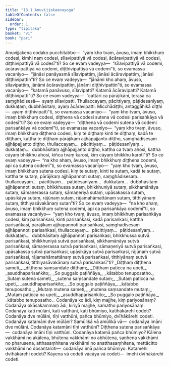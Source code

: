 ```yaml
---
title: "13.1 Anuvijjakaanuyoga"
tableOfContents: false
sidebar:
  order: 1
type: "tipitaka"
basket: "vi"
book: "pari"
---
```



<DynamicBreadcrumb />

<Division number="360" book="pari" e="ch" v="5" p="281">

<Paragraph number="1792" book="pari">
Anuvijjakena codako pucchitabbo—  “yaṃ kho tvaṃ, āvuso, imaṃ bhikkhuṃ codesi, kimhi naṃ codesi, sīlavipattiyā vā codesi, ācāravipattiyā vā codesi, diṭṭhivipattiyā vā codesī”ti? So ce evaṃ vadeyya—  “sīlavipattiyā vā codemi, ācāravipattiyā vā codemi, diṭṭhivipattiyā vā codemī”ti, so evamassa vacanīyo—  “jānāsi panāyasmā sīlavipattiṃ, jānāsi ācāravipattiṃ, jānāsi diṭṭhivipattin”ti? So ce evaṃ vadeyya—  “jānāmi kho ahaṃ, āvuso, sīlavipattiṃ, jānāmi ācāravipattiṃ, jānāmi diṭṭhivipattin”ti, so evamassa vacanīyo—  “katamā panāvuso, sīlavipatti? Katamā ācāravipatti? Katamā diṭṭhivipattī”ti? So ce evaṃ vadeyya—  “cattāri ca pārājikāni, terasa ca saṃghādisesā—  ayaṃ sīlavipatti. Thullaccayaṃ, pācittiyaṃ, pāṭidesanīyaṃ, dukkaṭaṃ, dubbhāsitaṃ, ayaṃ ācāravipatti. Micchādiṭṭhi, antaggāhikā diṭṭhi—  ayaṃ diṭṭhivipattī”ti, so evamassa vacanīyo—  “yaṃ kho tvaṃ, āvuso, imaṃ bhikkhuṃ codesi, diṭṭhena vā codesi sutena vā codesi parisaṅkāya vā codesī”ti? So ce evaṃ vadeyya—  “diṭṭhena vā codemi sutena vā codemi parisaṅkāya vā codemī”ti, so evamassa vacanīyo—  “yaṃ kho tvaṃ, āvuso, imaṃ bhikkhuṃ diṭṭhena codesi, kiṃ te diṭṭhaṃ kinti te diṭṭhaṃ, kadā te diṭṭhaṃ, kattha te diṭṭhaṃ pārājikaṃ ajjhāpajjanto diṭṭho, saṃghādisesaṃ ajjhāpajjanto diṭṭho, thullaccayaṃ…  pācittiyaṃ…  pāṭidesanīyaṃ…  dukkaṭaṃ…  dubbhāsitaṃ ajjhāpajjanto diṭṭho, kattha ca tvaṃ ahosi, kattha cāyaṃ bhikkhu ahosi, kiñca tvaṃ karosi, kiṃ cāyaṃ bhikkhu karotī”ti? So ce evaṃ vadeyya—  “na kho ahaṃ, āvuso, imaṃ bhikkhuṃ diṭṭhena codemi, api ca sutena codemī”ti, so evamassa vacanīyo—  “yaṃ kho tvaṃ, āvuso, imaṃ bhikkhuṃ sutena codesi, kiṃ te sutaṃ, kinti te sutaṃ, kadā te sutaṃ, kattha te sutaṃ, pārājikaṃ ajjhāpannoti sutaṃ, saṃghādisesaṃ…  thullaccayaṃ…  pācittiyaṃ…  pāṭidesanīyaṃ…  dukkaṭaṃ…  dubbhāsitaṃ ajjhāpannoti sutaṃ, bhikkhussa sutaṃ, bhikkhuniyā sutaṃ, sikkhamānāya sutaṃ, sāmaṇerassa sutaṃ, sāmaṇeriyā sutaṃ, upāsakassa sutaṃ, upāsikāya sutaṃ, rājūnaṃ sutaṃ, rājamahāmattānaṃ sutaṃ, titthiyānaṃ sutaṃ, titthiyasāvakānaṃ sutan”ti? So ce evaṃ vadeyya—  “na kho ahaṃ, āvuso, imaṃ bhikkhuṃ sutena codemi, api ca parisaṅkāya codemī”ti, so evamassa vacanīyo—  “yaṃ kho tvaṃ, āvuso, imaṃ bhikkhuṃ parisaṅkāya codesi, kiṃ parisaṅkasi, kinti parisaṅkasi, kadā parisaṅkasi, kattha parisaṅkasi, pārājikaṃ ajjhāpannoti parisaṅkasi, saṃghādisesaṃ ajjhāpannoti parisaṅkasi, thullaccayaṃ…  pācittiyaṃ…  pāṭidesanīyaṃ…  dukkaṭaṃ…  dubbhāsitaṃ ajjhāpannoti parisaṅkasi, bhikkhussa sutvā parisaṅkasi, bhikkhuniyā sutvā parisaṅkasi, sikkhamānāya sutvā parisaṅkasi, sāmaṇerassa sutvā parisaṅkasi, sāmaṇeriyā sutvā parisaṅkasi, upāsakassa sutvā parisaṅkasi, upāsikāya sutvā parisaṅkasi, rājūnaṃ sutvā parisaṅkasi, rājamahāmattānaṃ sutvā parisaṅkasi, titthiyānaṃ sutvā parisaṅkasi, titthiyasāvakānaṃ sutvā parisaṅkasī”ti?
</Paragraph>

</Division>
<Division number="361" book="pari" e="ch" v="5" p="282">

<Paragraph number="1793" type="verses" book="pari">
_Diṭṭhaṃ diṭṭhena sameti,_  
_diṭṭhena saṃsandate diṭṭhaṃ;_  
_Diṭṭhaṃ paṭicca na upeti,_  
_asuddhaparisaṅkito;_  
_So puggalo paṭiññāya,_  
_kātabbo tenuposatho._  

</Paragraph>

<Paragraph number="1794" type="verses" book="pari">
_Sutaṃ sutena sameti,_  
_sutena saṃsandate sutaṃ;_  
_Sutaṃ paṭicca na upeti,_  
_asuddhaparisaṅkito;_  
_So puggalo paṭiññāya,_  
_kātabbo tenuposatho._  

</Paragraph>

<Paragraph number="1795" type="verses" book="pari">
_Mutaṃ mutena sameti,_  
_mutena saṃsandate mutaṃ;_  
_Mutaṃ paṭicca na upeti,_  
_asuddhaparisaṅkito;_  
_So puggalo paṭiññāya,_  
_kātabbo tenuposatho._  

</Paragraph>

</Division>
<Division number="362" book="pari" e="ch" v="5" p="282">

<Paragraph number="1796" book="pari">
Codanāya ko ādi, kiṃ majjhe, kiṃ pariyosānaṃ? Codanāya okāsakammaṃ ādi, kiriyā majjhe, samatho pariyosānaṃ. Codanāya kati mūlāni, kati vatthūni, kati bhūmiyo, katihākārehi codeti? Codanāya dve mūlāni, tīṇi vatthūni, pañca bhūmiyo, dvīhākārehi codeti. Codanāya katamāni dve mūlāni? Samūlikā vā amūlikā vā—  codanāya imāni dve mūlāni. Codanāya katamāni tīṇi vatthūni? Diṭṭhena sutena parisaṅkāya—  codanāya imāni tīṇi vatthūni. Codanāya katamā pañca bhūmiyo? Kālena vakkhāmi no akālena, bhūtena vakkhāmi no abhūtena, saṇhena vakkhāmi no pharusena, atthasaṃhitena vakkhāmi no anatthasaṃhitena, mettācitto vakkhāmi no dosantaroti—  codanāya imā pañca bhūmiyo.
</Paragraph>

<Paragraph number="1797" book="pari">
Katamehi dvīhākārehi codeti? Kāyena vā codeti vācāya vā codeti—  imehi dvīhākārehi codeti.
</Paragraph>
</Division>